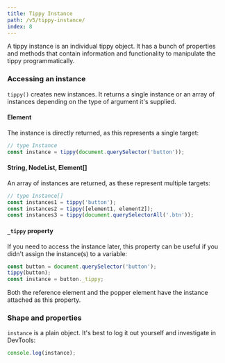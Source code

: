 ```yaml
---
title: Tippy Instance
path: /v5/tippy-instance/
index: 8
---
```


A tippy instance is an individual tippy object. It has a bunch of properties and
methods that contain information and functionality to manipulate the tippy
programmatically.

### Accessing an instance

`tippy()` creates new instances. It returns a single instance or an array of
instances depending on the type of argument it's supplied.

#### Element

The instance is directly returned, as this represents a single target:

```js
// type Instance
const instance = tippy(document.querySelector('button'));
```

#### String, NodeList, Element[]

An array of instances are returned, as these represent multiple targets:

```js
// type Instance[]
const instances1 = tippy('button');
const instances2 = tippy([element1, element2]);
const instances3 = tippy(document.querySelectorAll('.btn'));
```

#### `_tippy` property

If you need to access the instance later, this property can be useful if you
didn't assign the instance(s) to a variable:

```js
const button = document.querySelector('button');
tippy(button);
const instance = button._tippy;
```

Both the reference element and the popper element have the instance attached as
this property.

### Shape and properties

`instance` is a plain object. It's best to log it out yourself and investigate
in DevTools:

```js
console.log(instance);
```
